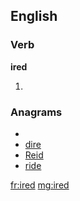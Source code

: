 ==English==

===Verb===
'''ired'''

# {{past of|[[ire]]}}

===Anagrams===
* {{alphagram|deir}}
* [[dire#English|dire]]
* [[Reid#English|Reid]]
* [[ride#English|ride]]

[[fr:ired]]
[[mg:ired]]